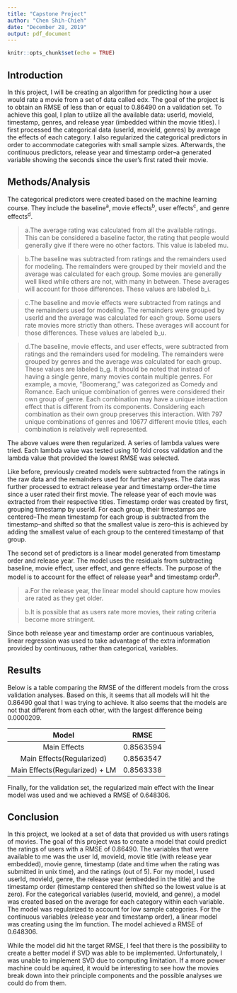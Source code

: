 ```yaml
---
title: "Capstone Project"
author: "Chen Shih-Chieh"
date: "December 28, 2019"
output: pdf_document
---
```


```r
knitr::opts_chunk$set(echo = TRUE)
```

## Introduction  
  
  In this project, I will be creating an algorithm for predicting how a user would rate a movie from a set of data called edx. The goal of the project is to obtain an RMSE of less than or equal to 0.86490 on a validation set. To achieve this goal, I plan to utilize all the available data: userId, movieId, timestamp, genres, and release year (imbedded within the movie titles). I first processed the categorical data (userId, movieId, genres) by average the effects of each category. I also regularized the categorical predictors in order to accommodate categories with small sample sizes.  Afterwards, the continuous predictors, release year and timestamp order--a generated variable showing the seconds since the user's first rated their movie.  

## Methods/Analysis  
  
  The categorical predictors were created based on the machine learning course. They include the baseline^a^, movie effects^b^, user effects^c^, and genre effects^d^.  
   
  >a.The average rating was calculated from all the available ratings. This can be considered a baseline factor, the rating that people would generally give if there were no other factors. This value is labeled mu.  
    
  >b.The baseline was subtracted from ratings and the remainders used for modeling. The remainders were grouped by their movieId and the average was calculated for each group. Some movies are generally well liked while others are not, with many in between. These averages will account for those differences. These values are labeled b_i.  
   
   >c.The baseline and movie effects were subtracted from ratings and the remainders used for modeling. The remainders were grouped by userId and the average was calculated for each group. Some users rate movies more strictly than others. These averages will account for those differences. These values are labeled b_u.  
    
  >d.The baseline, movie effects, and user effects, were subtracted from ratings and the remainders used for modeling. The remainders were grouped by genres and the average was calculated for each group. These values are labeled b_g. It should be noted that instead of having a single genre, many movies contain multiple genres. For example, a movie, "Boomerang," was categorized as Comedy and Romance. Each unique combination of genres were considered their own group of genre. Each combination may have a unique interaction effect that is different from its components. Considering each combination as their own group preserves this interaction. With 797 unique combinations of genres and 10677 different movie titles, each combination is relatively well represented.  
    
  The above values were then regularized. A series of lambda values were tried. Each lambda value was tested using 10 fold cross validation and the lambda value that provided the lowest RMSE was selected.  

  Like before, previously created models were subtracted from the ratings in the raw data and the remainders used for further analyses. The data was further processed to extract release year and timestamp order--the time since a user rated their first movie. The release year of each movie was extracted from their respective titles. Timestamp order was created by first, grouping timestamp by userId. For each group, their timestamps are centered--The mean timestamp for each group is subtracted from the timestamp--and shifted so that the smallest value is zero--this is achieved by adding the smallest value of each group to the centered timestamp of that group.  
  
  The second set of predictors is a linear model generated from timestamp order and release year. The model uses the residuals from subtracting baseline, movie effect, user effect, and genre effects. The purpose of the model is to account for the effect of release year^a^ and timestamp order^b^.  
  
  >a.For the release year, the linear model should capture how movies are rated as they get older.  
    
  >b.It is possible that as users rate more movies, their rating criteria become more stringent.  
    
  Since both release year and timestamp order are continuous variables, linear regression was used to take advantage of the extra information provided by continuous, rather than categorical, variables.   
  
  
## Results  

  Below is a table comparing the RMSE of the different models from the cross validation analyses. Based on this, it seems that all models will hit the 0.86490 goal that I was trying to achieve. It also seems that the models are not that different from each other, with the largest difference being 0.0000209. 
	
|Model|RMSE|
|:---:|:---:|
|Main Effects|0.8563594|
|Main Effects(Regularized)|0.8563547|
|Main Effects(Regularized) + LM|0.8563338|

  Finally, for the validation set, the regularized main effect with the linear model was used and we achieved a RMSE of 0.648306.


## Conclusion  

  In this project, we looked at a set of data that provided us with users ratings of movies. The goal of this project was to create a model that could predict the ratings of users with a RMSE of 0.86490. The variables that were available to me was the user Id, movieId, movie title (with release year embedded), movie genre, timestamp (date and time when the rating was submitted in unix time), and the ratings (out of 5). For my model, I used userId, movieId, genre, the release year (embedded in the title) and the timestamp order (timestamp centered then shifted so the lowest value is at zero). For the categorical variables (userId, movieId, and genre), a model was created based on the average for each category within each variable. The model was regularized to account for low sample categories. For the continuous variables (release year and timestamp order), a linear model was creating using the lm function. The model achieved a RMSE of 0.648306.  

  While the model did hit the target RMSE, I feel that there is the possibility to create a better model if SVD was able to be implemented. Unfortunately, I was unable to implement SVD due to computing limitation. If a more power machine could be aquired, it would be interesting to see how the movies break down into their principle components and the possible analyses we could do from them. 